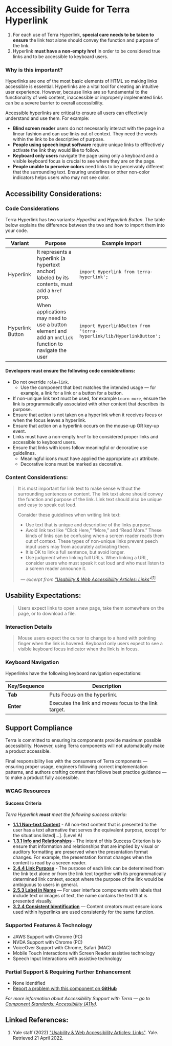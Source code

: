 
<Badge />

# Accessibility Guide for Terra Hyperlink

<Notice variant="important" ariaLevel="2">

1. For each use of Terra Hyperlink, **special care needs to be taken to ensure** the link text alone should convey the function and purpose of the link.
2. Hyperlink **must have a non-empty href** in order to be considered true links and to be accessible to keyboard users. 

</Notice>

<Whitespace />

### Why is this important?

Hyperlinks are one of the most basic elements of HTML so making links accessible is essential. Hyperlinks are a vital tool for creating an intuitive user experience. However, because links are so fundamental to the functionality of web content, inaccessible or improperly implemented links can be a severe barrier to overall accessibility. 

Accessible hyperlinks are critical to ensure all users can effectively understand and use them.  For example:

- **Blind screen reader** users do not necessarily interact with the page in a linear fashion and can use links out of context. They need the words within the link to be descriptive of purpose.
- **People using speech input software** require unique links to efffectively activate the link they would like to follow.
- **Keyboard only users** navigate the page using only a keyboard and a visible keyboard focus is crucial to see where they are on the page.
- **People unable to perceive colors** need links to be perceivably different that the surrounding text. Ensuring underlines or other non-color indicators helps users who may not see color.

<Whitespace newline={2} />

## Accessibility Considerations:

### Code Considerations

Terra Hyperlink has two variants: _Hyperlink_ and _Hyperlink Button_. The table below explains the difference between the two and how to import them into your code.

| Variant | Purpose | Example import |
| --- | --- | --- |
| Hyperlink | It represents a hyperlink (a hypertext anchor) labeled by its contents, must add a `href` prop. | `import Hyperlink from terra-hyperlink';` |
| Hyperlink Button | When applications may need to use a button element and add an `onClick` function to navigate the user | `import HyperlinkButton from 'terra-hyperlink/lib/HyperlinkButton';` |

#### Developers must ensure the following code considerations:

- Do not override `role=link`. 
  - Use the component that best matches the intended usage &mdash; for example, a link for a link or a button for a button. 
- If non-unique link text must be used, for example `Learn more`, ensure the link is programmatically associated with other content that describes its purpose. 
- Ensure that action is not taken on a hyperlink when it receives focus or when the focus leaves a hyperlink. 
- Ensure that action on a hyperlink occurs on the mouse-up OR key-up event. 
- Links must have a non-empty `href` to be considered proper links and accessible to keyboard users. 
- Ensure that links with icons follow meaningful or decorative use guidelines. 
  - Meaningful icons must have applied the appropriate `alt` attribute. 
  - Decorative icons must be marked as decorative.

<Whitespace />

### Content Considerations:

> It is most important for link text to make sense without the surrounding sentences or content. The link text alone should convey the function and purpose of the link. Link text should also be unique and easy to speak out loud.
>
> Consider these guidelines when writing link text:
>
> - Use text that is unique and descriptive of the links purpose.
> - Avoid link text like “Click Here,” “More,” and “Read More.” These kinds of links can be confusing when a screen reader reads them out of context. These types of non-unique links prevent peech input users may from accurately activiating them.
> - It is OK to link a full sentence, but avoid longer.
> - Use judgment when linking full URLs. When linking a URL, consider users who must speak it out loud and who must listen to a screen reader announce it.
>
> _&nbsp;&nbsp;&mdash; excerpt from ["Usability & Web Accessibility Articles: Links"](https://usability.yale.edu/web-accessibility/articles/links)_[<sup>[1]</sup>](/components/cerner-terra-core-docs/hyperlink/accessibility-guide#linked-references)

<Whitespace newline={4} />

## Usability Expectations:

> Users expect links to open a new page, take them somewhere on the page, or to download a file.

### Interaction Details

> Mouse users expect the cursor to change to a hand with pointing finger when the link is hovered. Keyboard only users expect to see a visible keyboard focus indicator when the link is in focus.

### Keyboard Navigation

Hyperlinks have the following keyboard navigation expectations:

| Key/Sequence | Description |
|---|---|
|**Tab**| Puts Focus on the hyperlink. |
|**Enter**| Executes the link and moves focus to the link target. |

## Support Compliance

Terra is committed to ensuring its components provide maximum possible accessibility. However, using Terra components will not automatically make a product accessible.

Final responsibility lies with the consumers of Terra components &mdash; ensuring proper usage, engineers following correct implementation patterns, and authors crafting content that follows best practice guidance &mdash; to make a product fully accessible.

### WCAG Resources

#### Success Criteria

_Terra Hyperlink **must** meet the following success criteria:_

- [**1.1.1 Non-text Content**](https://www.w3.org/WAI/WCAG21/quickref/#non-text-content) - All non-text content that is presented to the user has a text alternative that serves the equivalent purpose, except for the situations listed\[...\]. (Level A)
- [**1.3.1 Info and Relationships**](https://www.w3.org/WAI/WCAG21/Understanding/info-and-relationships.html) - The intent of this Success Criterion is to ensure that information and relationships that are implied by visual or auditory formatting are preserved when the presentation format changes. For example, the presentation format changes when the content is read by a screen reader.
- [**2.4.4 Link Purpose**](https://www.w3.org/WAI/WCAG21/Understanding/link-purpose-in-context.html) - The purpose of each link can be determined from the link text alone or from the link text together with its programmatically determined link context, except where the purpose of the link would be ambiguous to users in general.
- [**2.5.3 Label in Name**](https://www.w3.org/WAI/WCAG21/Understanding/label-in-name.html) — For user interface components with labels that include text or images of text, the name contains the text that is presented visually.
- [**3.2.4 Consistent Identification**](https://www.w3.org/WAI/WCAG21/Understanding/consistent-identification.html) — Content creators must ensure icons used within hyperlinks are used consistently for the same function.

### Supported Features & Technology

- JAWS Support with Chrome (PC)
- NVDA Support with Chrome (PC)
- VoiceOver Support with Chrome, Safari (MAC)
- Mobile Touch Interactions with Screen Reader assistive technology
- Speech Input Interactions with assistive technology
 
### Partial Support & Requiring Further Enhancement

- None identified
- [Report a problem with this component on **GitHub**](https://github.com/cerner/terra-core/issues/new/choose)

_For more information about Accessibility Support with Terra — go to [Component Standards: Accessibility (A11y)](https://engineering.cerner.com/terra-ui/about/terra-ui/component-standards#accessibility-a11y)._

## Linked References:

1. Yale staff (2022) ["Usability & Web Accessibility Articles: Links"](https://usability.yale.edu/web-accessibility/articles/links). Yale. Retrieved 21 April 2022.
